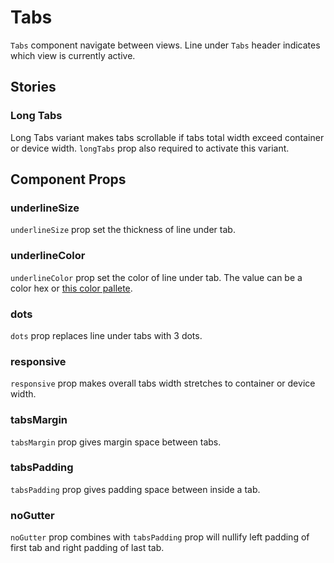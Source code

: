 
# Tabs
`Tabs` component navigate between views. Line under `Tabs` header indicates which view is currently active.

<Preview>
  <Story id="molecules-tabs--0-tabs" />
</Preview>

## Stories

### Long Tabs
Long Tabs variant makes tabs scrollable if tabs total width exceed container or device width.
`longTabs` prop also required to activate this variant.

<Preview>
  <Story id="molecules-tabs--long-tabs" />
</Preview>

## Component Props

### underlineSize
`underlineSize` prop set the thickness of line under tab.

<Preview>
  <Story id="molecules-tabs--underline-size" />
</Preview>

### underlineColor
`underlineColor` prop set the color of line under tab.
The value can be a color hex or [this color pallete](/?path=/docs/utils-color--list).

<Preview>
  <Story id="molecules-tabs--underline-color" />
</Preview>

### dots
`dots` prop replaces line under tabs with 3 dots.

<Preview>
  <Story id="molecules-tabs--dots" />
</Preview>

### responsive
`responsive` prop makes overall tabs width stretches to container or device width.

<Preview>
  <Story id="molecules-tabs--responsive" />
</Preview>

### tabsMargin
`tabsMargin` prop gives margin space between tabs.

<Preview>
  <Story id="molecules-tabs--tabs-margin" />
</Preview>

### tabsPadding
`tabsPadding` prop gives padding space between inside a tab.

<Preview>
  <Story id="molecules-tabs--tabs-padding" />
</Preview>

### noGutter
`noGutter` prop combines with `tabsPadding` prop will nullify left padding of first tab and right padding of last tab.

<Preview>
  <Story id="molecules-tabs--no-gutter" />
</Preview>

